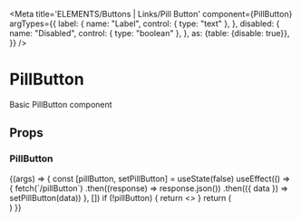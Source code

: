 
<Meta
  title='ELEMENTS/Buttons | Links/Pill Button'
  component={PillButton}
  argTypes={{
    label: {
      name: "Label",
      control: { type: "text" },
    },
    disabled: {
      name: "Disabled",
      control: { type: "boolean" },
    },
    as: {table: {disable: true}},
  }}
/>

# PillButton

Basic PillButton component

## Props

<Props of={PillButton} />

### PillButton

<Preview>
  <Story name='Pill Button'>
    {(args) => {
    const [pillButton, setPillButton] = useState(false)
      useEffect(() => {
        fetch(`/pillButton`)
          .then((response) => response.json())
          .then(({ data }) => setPillButton(data))
      }, [])
      if (!pillButton) {
        return <></>
      }
      return (
        <div className='flex flex-row'>
          <PillButton
            disabled={args.disabled}
            label={args.label || pillButton.buttons[0].label}
          />
          <PillButton
            disabled={args.disabled}
            label={args.label || pillButton.buttons[1].label}
          />
        </div>
      )
    }}
  </Story>
</Preview>
